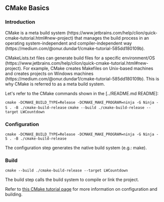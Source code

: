 == CMake Basics ==

=== Introduction ===

CMake is a meta build system (https://www.jetbrains.com/help/clion/quick-cmake-tutorial.html#new-project)
that manages the build process in an operating system-independent and compiler-independent way
(https://medium.com/@onur.dundar1/cmake-tutorial-585dd180109b).

CMakeLists.txt files can generate build files for a specific environment/OS (https://www.jetbrains.com/help/clion/quick-cmake-tutorial.html#new-project).
For example, CMake creates Makefiles on Unix-based machines and creates projects on Windows machines (https://medium.com/@onur.dundar1/cmake-tutorial-585dd180109b).
This is why CMake is referred to as a meta build system.

Let's refer to the CMake commands shown in the [../README.md README]:

<code> cmake -DCMAKE_BUILD_TYPE=Release -DCMAKE_MAKE_PROGRAM=ninja -G Ninja -S . -B ./cmake-build-release</code>
<code>cmake --build ./cmake-build-release --target LWCountdown</code>

=== Configuration ===
<code> cmake -DCMAKE_BUILD_TYPE=Release -DCMAKE_MAKE_PROGRAM=ninja -G Ninja -S . -B ./cmake-build-release</code>

The configuration step generates the native build system (e.g.: make).


=== Build ===
<code>cmake --build ./cmake-build-release --target LWCountdown</code>


The build step calls the build system to compile or link the project.

Refer to
[https://cmake.org/cmake/help/latest/guide/tutorial/A%20Basic%20Starting%20Point.html#build-and-run this CMake tutorial page]
for more information on configuration and building.
